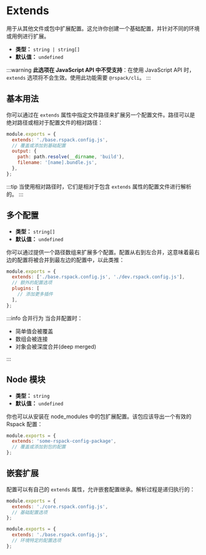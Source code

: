 
<WebpackLicense from="https://webpack.js.org/configuration/configuration-types/#exporting-multiple-configurations" />

# Extends

用于从其他文件或包中扩展配置。这允许你创建一个基础配置，并针对不同的环境或用例进行扩展。

- **类型：** `string | string[]`
- **默认值：** `undefined`

:::warning
**此选项在 JavaScript API 中不受支持**：在使用 JavaScript API 时，`extends` 选项将不会生效。使用此功能需要 `@rspack/cli`。
:::

## 基本用法

你可以通过在 `extends` 属性中指定文件路径来扩展另一个配置文件。路径可以是绝对路径或相对于配置文件的相对路径：

```js title="rspack.config.js"
module.exports = {
  extends: './base.rspack.config.js',
  // 覆盖或添加到基础配置
  output: {
    path: path.resolve(__dirname, 'build'),
    filename: '[name].bundle.js',
  },
};
```

:::tip
当使用相对路径时，它们是相对于包含 `extends` 属性的配置文件进行解析的。
:::

## 多个配置

- **类型：** `string[]`
- **默认值：** `undefined`

你可以通过提供一个路径数组来扩展多个配置。配置从右到左合并，这意味着最右边的配置将被合并到最左边的配置中，以此类推：

```js title="rspack.config.js"
module.exports = {
  extends: ['./base.rspack.config.js', './dev.rspack.config.js'],
  // 额外的配置选项
  plugins: [
    // 添加更多插件
  ],
};
```

:::info 合并行为
当合并配置时：

- 简单值会被覆盖
- 数组会被连接
- 对象会被深度合并(deep merged)

:::

## Node 模块

- **类型：** `string`
- **默认值：** `undefined`

你也可以从安装在 node_modules 中的包扩展配置。该包应该导出一个有效的 Rspack 配置：

```js title="rspack.config.js"
module.exports = {
  extends: 'some-rspack-config-package',
  // 覆盖或添加到包的配置
};
```

## 嵌套扩展

配置可以有自己的 `extends` 属性，允许嵌套配置继承。解析过程是递归执行的：

```js title="base.rspack.config.js"
module.exports = {
  extends: './core.rspack.config.js',
  // 基础配置选项
};
```

```js title="rspack.config.js"
module.exports = {
  extends: './base.rspack.config.js',
  // 环境特定的配置选项
};
```
